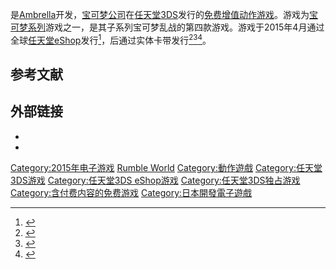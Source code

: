 {{NoteTA
| G1=Games
| G2=Pokemon
}}

{{vgname|大家的宝可梦乱战|ja=みんなのポケモンスクランブル|en=Pokémon Rumble World|diff=yes}}是[[Ambrella|Ambrella]]开发，[[宝可梦公司|宝可梦公司]]在[[任天堂3DS|任天堂3DS]]发行的[[免费增值|免费增值]][[动作游戏|动作游戏]]。游戏为[[宝可梦系列|宝可梦系列]]游戏之一，是其子系列宝可梦乱战的第四款游戏。游戏于2015年4月通过全球[[任天堂eShop|任天堂eShop]]发行<ref>{{cite web |url=http://www.pokemon.com/us/pokemon-video-games/pokemon-rumble-world/ |title=Pokémon Rumble World |publisher=Pokemon.com |accessdate=April 6, 2015 |archive-date=2018-06-14 |archive-url=https://web.archive.org/web/20180614121533/https://www.pokemon.com/us/pokemon-video-games/pokemon-rumble-world/ |dead-url=no }}</ref>，后通过实体卡带发行<ref name="JPretail">{{cite web |url=http://www.nintendolife.com/news/2015/10/pokemon_rumble_world_is_getting_a_physical_release_in_japan |title=Pokémon Rumble World Is Getting A Physical Release In Japan |author=McFerran, Damien |date=October 2, 2015 |accessdate=December 8, 2015 |publisher=Nintendo Life |archive-date=2017-09-27 |archive-url=https://web.archive.org/web/20170927204122/http://www.nintendolife.com/news/2015/10/pokemon_rumble_world_is_getting_a_physical_release_in_japan |dead-url=no }}</ref><ref name="EUretail">{{cite web |url=http://gematsu.com/2015/12/pokemon-rumble-world-coming-retail-europe |title=Pokemon Rumble World coming to retail in Europe |author=Romano, Sal |date=December 3, 2015 |accessdate=December 8, 2015 |publisher=Gematsu |archive-date=2019-06-21 |archive-url=https://web.archive.org/web/20190621064357/https://gematsu.com/2015/12/pokemon-rumble-world-coming-retail-europe |dead-url=no }}</ref><ref name="NAretail">{{cite web |url=http://nintendoeverything.com/pokemon-rumble-world-retail-release-confirmed-for-north-america-out-on-april-29/#disqus_thread |title=Pokemon Rumble World retail release confirmed for North America, out on April 29 |author=Brian |date=February 18, 2016 |accessdate=February 18, 2016 |publisher=Nintendo Everything |archive-date=2017-10-23 |archive-url=https://web.archive.org/web/20171023133610/http://nintendoeverything.com/pokemon-rumble-world-retail-release-confirmed-for-north-america-out-on-april-29/#disqus_thread |dead-url=no }}</ref>。

== 参考文献 ==
{{Reflist}}

== 外部链接 ==
* {{Official|http://www.pokemon.co.jp/ex/m-scramble/}}{{ja}}
* {{Official|http://www.pokemonrumble.com/world}}{{en}}

{{精灵宝可梦系列 (游戏)}}

{{DEFAULTSORT:Mina No Pokemon Scramble}}
[[Category:2015年电子游戏|Category:2015年电子游戏]]
[[Category:寶可夢系列|Rumble World]]
[[Category:動作遊戲|Category:動作遊戲]]
[[Category:任天堂3DS游戏|Category:任天堂3DS游戏]]
[[Category:任天堂3DS_eShop游戏|Category:任天堂3DS eShop游戏]]
[[Category:任天堂3DS独占游戏|Category:任天堂3DS独占游戏]]
[[Category:含付费内容的免费游戏|Category:含付费内容的免费游戏]]
[[Category:日本開發電子遊戲|Category:日本開發電子遊戲]]

{{nintendo-stub}}
{{action-videogame-stub}}